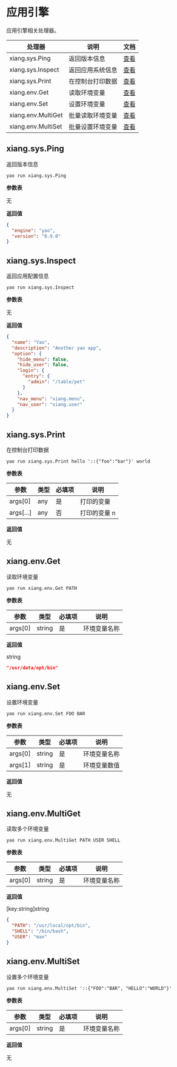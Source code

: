 # 应用引擎

应用引擎相关处理器。

| 处理器             | 说明             | 文档                        |
| ------------------ | ---------------- | --------------------------- |
| xiang.sys.Ping     | 返回版本信息     | [查看](#xiang.sys.Ping)     |
| xiang.sys.Inspect  | 返回应用系统信息 | [查看](#xiang.sys.Inspect)  |
| xiang.sys.Print    | 在控制台打印数据 | [查看](#xiang.sys.Print)    |
| xiang.env.Get      | 读取环境变量     | [查看](#xiang.sys.Get)      |
| xiang.env.Set      | 设置环境变量     | [查看](#xiang.sys.Set)      |
| xiang.env.MultiGet | 批量读取环境变量 | [查看](#xiang.sys.MultiGet) |
| xiang.env.MultiSet | 批量设置环境变量 | [查看](#xiang.sys.MultiSet) |

## xiang.sys.Ping

返回版本信息

`yao run xiang.sys.Ping`

**参数表**

无

**返回值**

```json
{
  "engine": "yao",
  "version": "0.9.0"
}
```

## xiang.sys.Inspect

返回应用配置信息

`yao run xiang.sys.Inspect`

**参数表**

无

**返回值**

```json
{
  "name": "Yao",
  "description": "Another yao app",
  "option": {
    "hide_menu": false,
    "hide_user": false,
    "login": {
      "entry": {
        "admin": "/table/pet"
      }
    },
    "nav_menu": "xiang.menu",
    "nav_user": "xiang.user"
  }
}
```

## xiang.sys.Print

在控制台打印数据

`yao run xiang.sys.Print hello '::{"foo":"bar"}' world`

**参数表**

| 参数      | 类型 | 必填项 | 说明         |
| --------- | ---- | ------ | ------------ |
| args[0]   | any  | 是     | 打印的变量   |
| args[...] | any  | 否     | 打印的变量 n |

**返回值**

无

## xiang.env.Get

读取环境变量

`yao run xiang.env.Get PATH`

**参数表**

| 参数    | 类型   | 必填项 | 说明         |
| ------- | ------ | ------ | ------------ |
| args[0] | string | 是     | 环境变量名称 |

**返回值**

string

```json
"/usr/data/opt/bin"
```

## xiang.env.Set

设置环境变量

`yao run xiang.env.Set FOO BAR`

**参数表**

| 参数    | 类型   | 必填项 | 说明         |
| ------- | ------ | ------ | ------------ |
| args[0] | string | 是     | 环境变量名称 |
| args[1] | string | 是     | 环境变量数值 |

**返回值**

无

## xiang.env.MultiGet

读取多个环境变量

`yao run xiang.env.MultiGet PATH USER SHELL`

**参数表**

| 参数    | 类型   | 必填项 | 说明         |
| ------- | ------ | ------ | ------------ |
| args[0] | string | 是     | 环境变量名称 |

**返回值**

[key:string]string

```json
{
  "PATH": "/usr/local/opt/bin",
  "SHELL": "/bin/bash",
  "USER": "max"
}
```

## xiang.env.MultiSet

设置多个环境变量

`yao run xiang.env.MultiSet '::{"FOO":"BAR", "HELLO":"WORLD"}'`

**参数表**

| 参数    | 类型   | 必填项 | 说明         |
| ------- | ------ | ------ | ------------ |
| args[0] | string | 是     | 环境变量名称 |

**返回值**

无
